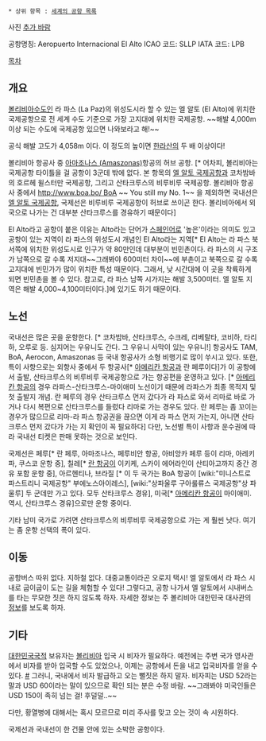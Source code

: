 * 상위 항목 : [[세계의 공항 목록]]

사진 [[추가 바람]]

공항명칭: Aeropuerto Internacional El Alto
ICAO 코드: SLLP
IATA 코드: LPB

[[목차]]

== 개요 ==
[[볼리비아]]수도인 라 파스 (La Paz)의 위성도시라 할 수 있는 엘 알토 (El Alto)에 위치한 국제공항으로 전 세계 수도 기준으로 가장 고지대에 위치한 국제공항. ~~해발 4,000m 이상 되는 수도에 국제공항 있으면 나와보라고 해!~~

공식 해발 고도가 4,058m 이다. 이 정도의 높이면 [[한라산]]의 두 배 이상이다!

볼리비아 항공사 중 [http://www.amaszonas.com/ 아마조나스 (Amaszonas)]항공의 허브 공항. [* 어차피, 볼리비아는 국제공항 타이틀을 걸 공항이 3군데 밖에 없다. 본 항목의 [[엘 알토 국제공항]]과 코차밤바의 호르헤 윌스터만 국제공항, 그리고 산타크루스의 비루비루 국제공항. 볼리비아 항공사 중에서 [[http://www.boa.bo/ BoA]] ~~ You still my No. 1~~ 을 제외하면 국내선은 [[엘 알토 국제공항]], 국제선은 비루비루 국제공항이 허브로 쓰이곤 한다. 볼리비아에서 외국으로 나가는 건 대부분 산타크루스를 경유하기 때문이다]

El Alto라고 공항이 붙은 이유는 Alto라는 단어가 [[스페인어]]로 '높은'이라는 의미도 있고 공항이 있는 지역이 라 파스의 위성도시 개념인 El Alto라는 지역[* El Alto는 라 파스 북서쪽에 위치한 위성도시로 인구가 약 80만인데 대부분이 빈민촌이다. 라 파스의 시 구조가 남쪽으로 갈 수록 저지대~~그래봐야 600미터 차이~~에 부촌이고 북쪽으로 갈 수록 고지대에 빈민가가 많이 위치한 특성 때문이다. 그래서, 낮 시간대에 이 곳을 착륙하게 되면 빈민촌을 볼 수 있다. 참고로, 라 파스 남쪽 시가지는 해발 3,500미터. 엘 알토 지역은 해발 4,000~4,100미터이다.]에 있기도 하기 때문이다. 

== 노선 ==
국내선은 많은 곳을 운항한다. [* 코차밤바, 산타크루스, 수크레, 리베랄타, 코비하, 타리하, 오루로 등. 심지어는 우유니도 간다. 그 우유니 사막이 있는 우유니!] 항공사도 TAM, BoA, Aerocon, Amaszonas 등 국내 항공사가 소형 비행기로 많이 쑤시고 있다. 또한, 특이 사항으로는 외항사 중에서 두 항공사[* [[아메리칸 항공]]과 란 페루이다]가 이 공항에서 출발, 산타크루스의 비루비루 국제공항으로 가는 항공편을 운영하고 있다. [* [[아메리칸 항공]]의 경우 라파스-산타크루스-마이애미 노선이기 때문에 라파스가 최종 목적지 및 첫 출발지 개념. 란 페루의 경우 산타크루스 먼저 갔다가 라 파스로 와서 리마로 바로 가거나 다시 복편으로 산타크루스를 들렀다 리마로 가는 경우도 있다. 란 페루는 좀 꼬이는 경우가 많으므로 리마-라 파스 항공권을 끊으면 이게 라 파스 먼저 가는지, 아니면 산타크루스 먼저 갔다가 가는 지 확인이 꼭 필요하다] 다만, 노선별 특이 사항과 운수권에 따라 국내선 티켓은 판매 못하는 것으로 보인다.

국제선은 페루[* 란 페루, 아마조나스, 페루비안 항공, 아비앙카 페루 등이 리마, 아레키파, 쿠스코 운항 중], 칠레[* [[란 항공]]이 이키케, 스카이 에어라인이 산티아고까지 중간 경유 포함 운항 중], 아르헨티나, 브라질 [* 이 두 국가는 BoA 항공이 [wiki:"미니스트로 파스트리니 국제공항" 부에노스아이레스], [wiki:"상파울루 구아룰류스 국제공항"상 파울루] 두 군데만 가고 있다. 모두 산타크루스 경유], 미국[* [[아메리칸 항공]]이 마이애미. 역시, 산타크루스 경유]으로만 운항 중이다. 

기타 남미 국가로 가려면 산타크루스의 비루비루 국제공항으로 가는 게 훨씬 낫다. 여기는 좀 운항 선택의 폭이 있다.

== 이동 ==
공항버스 따위 없다. 지하철 없다. 대중교통이라곤 오로지 택시!
엘 알토에서 라 파스 시내로 굽이굽이 도는 길을 체험할 수 있다!
그렇다고, 공항 나가서 엘 알토에서 시내버스를 타는 무모한 짓은 하지 않도록 하자.
자세한 정보는 주 볼리비아 대한민국 대사관의 [http://bol.mofa.go.kr/webmodule/htsboard/template/read/korboardread.jsp?typeID=15&boardid=9969&seqno=904332&c=&t=&pagenum=1&tableName=TYPE_LEGATION&pc=&dc=&wc=&lu=&vu=&iu=&du= 정보]를 보도록 하자.

== 기타 ==
[[대한민국]]국적 보유자는 [[볼리비아]] 입국 시 비자가 필요하다. 예전에는 주변 국가 영사관에서 비자를 받아 입국할 수도 있었으나, 이제는 공항에서 돈을 내고 입국비자를 얻을 수 있다. [http://www.rree.gob.bo/webmre/documentos/servicios/d48.htm #] 그러니, 국내에서 비자 발급하고 오는 뻘짓은 하지 말자.
비자피는 USD 52라는 말과 USD 60이라는 말이 있으므로 확인 되는 분은 수정 바람.
~~그래봐야 미국인들은 USD 150이 족히 넘는 걸! 후덜덜..~~

다만, 황열병에 대해서는 혹시 모르므로 미리 주사를 맞고 오는 것이 속 시원하다.

국제선과 국내선이 한 건물 안에 있는 소박한 공항이다.
